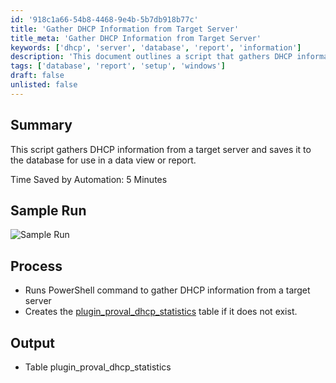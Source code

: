 ```yaml
---
id: '918c1a66-54b8-4468-9e4b-5b7db918b77c'
title: 'Gather DHCP Information from Target Server'
title_meta: 'Gather DHCP Information from Target Server'
keywords: ['dhcp', 'server', 'database', 'report', 'information']
description: 'This document outlines a script that gathers DHCP information from a specified target server and stores it in a database for reporting and data view purposes. The automation process is designed to save time and streamline data management.'
tags: ['database', 'report', 'setup', 'windows']
draft: false
unlisted: false
---
```

## Summary

This script gathers DHCP information from a target server and saves it to the database for use in a data view or report.

Time Saved by Automation: 5 Minutes

## Sample Run

![Sample Run](../../../static/img/Get-DHCP-Server-Scope-Information/image_1.png)

## Process

- Runs PowerShell command to gather DHCP information from a target server
- Creates the [plugin_proval_dhcp_statistics](https://proval.itglue.com/DOC-5078775-8038845) table if it does not exist.

## Output

- Table plugin_proval_dhcp_statistics












